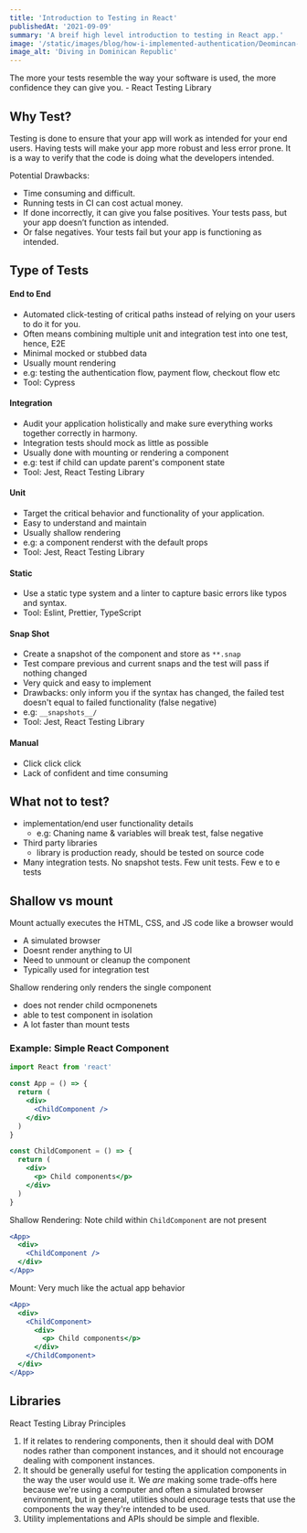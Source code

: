 ```yaml
---
title: 'Introduction to Testing in React'
publishedAt: '2021-09-09'
summary: 'A breif high level introduction to testing in React app.'
image: '/static/images/blog/how-i-implemented-authentication/Deomincan-Republic.jpg'
image_alt: 'Diving in Dominican Republic'
---
```


The more your tests resemble the way your software is used, the more confidence they can give you. - React Testing Library

## Why Test?

Testing is done to ensure that your app will work as intended for your end users. Having tests will make your app more robust and less error prone. It is a way to verify that the code is doing what the developers intended.

Potential Drawbacks:

- Time consuming and difficult.
- Running tests in CI can cost actual money.
- If done incorrectly, it can give you false positives. Your tests pass, but your app doesn’t function as intended.
- Or false negatives. Your tests fail but your app is functioning as intended.

## Type of Tests

#### End to End

- Automated click-testing of critical paths instead of relying on your users to do it for you.
- Often means combining multiple unit and integration test into one test, hence, E2E
- Minimal mocked or stubbed data
- Usually mount rendering
- e.g: testing the authentication flow, payment flow, checkout flow etc
- Tool: Cypress

#### Integration

- Audit your application holistically and make sure everything works together correctly in harmony.
- Integration tests should mock as little as possible
- Usually done with mounting or rendering a component
- e.g: test if child can update parent's component state
- Tool: Jest, React Testing Library

#### Unit

- Target the critical behavior and functionality of your application.
- Easy to understand and maintain
- Usually shallow rendering
- e.g: a component renderst with the default props
- Tool: Jest, React Testing Library

#### Static

- Use a static type system and a linter to capture basic errors like typos and syntax.
- Tool: Eslint, Prettier, TypeScript

#### Snap Shot

- Create a snapshot of the component and store as `**.snap`
- Test compare previous and current snaps and the test will pass if nothing changed
- Very quick and easy to implement
- Drawbacks: only inform you if the syntax has changed, the failed test doesn't equal to failed functionality (false negative)
- e.g: `__snapshots__/`
- Tool: Jest, React Testing Library

#### Manual

- Click click click
- Lack of confident and time consuming

## What not to test?

- implementation/end user functionality details
  - e.g: Chaning name & variables will break test, false negative
- Third party libraries
  - library is production ready, should be tested on source code
- Many integration tests. No snapshot tests. Few unit tests. Few e to e tests

## Shallow vs mount

Mount actually executes the HTML, CSS, and JS code like a browser would

- A simulated browser
- Doesnt render anything to UI
- Need to unmount or cleanup the component
- Typically used for integration test

Shallow rendering only renders the single component

- does not render child ocmponenets
- able to test component in isolation
- A lot faster than mount tests

### Example: Simple React Component

```jsx
import React from 'react'

const App = () => {
  return (
    <div>
      <ChildComponent />
    </div>
  )
}

const ChildComponent = () => {
  return (
    <div>
      <p> Child components</p>
    </div>
  )
}
```

Shallow Rendering: Note child within `ChildComponent` are not present

```jsx
<App>
  <div>
    <ChildComponent />
  </div>
</App>
```

Mount: Very much like the actual app behavior

```jsx
<App>
  <div>
    <ChildComponent>
      <div>
        <p> Child components</p>
      </div>
    </ChildComponent>
  </div>
</App>
```

## Libraries

React Testing Libray Principles

1. If it relates to rendering components, then it should deal with DOM nodes rather than component instances, and it should not encourage dealing with component instances.
2. It should be generally useful for testing the application components in the way the user would use it. We *are* making some trade-offs here because we're using a computer and often a simulated browser environment, but in general, utilities should encourage tests that use the components the way they're intended to be used.
3. Utility implementations and APIs should be simple and flexible.
